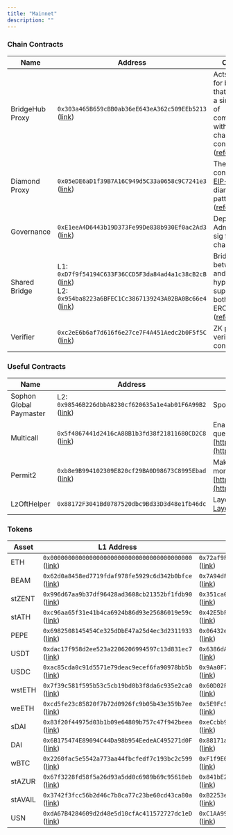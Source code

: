 ```yaml
---
title: "Mainnet"
description: ""
---
```


### Chain Contracts

| Name            | Address                                                                                                                                                                                                                                                                          | Comment                                                                                                                                                                                                  |
| --------------- | -------------------------------------------------------------------------------------------------------------------------------------------------------------------------------------------------------------------------------------------------------------------------------- | -------------------------------------------------------------------------------------------------------------------------------------------------------------------------------------------------------- |
| BridgeHub Proxy | `0x303a465B659cBB0ab36eE643eA362c509EEb5213` ([link](https://etherscan.io/address/0x303a465B659cBB0ab36eE643eA362c509EEb5213))                                                                                                                                                   | Acts as a hub for bridges, so that they have a single point of communication with all ZK chain contracts ([reference](https://docs.zksync.io/zk-stack/components/shared-bridges#components-bridgehub))   |
| Diamond Proxy   | `0x05eDE6aD1f39B7A16C949d5C33a0658c9C7241e3` ([link](https://etherscan.io/address/0x05eDE6aD1f39B7A16C949d5C33a0658c9C7241e3))                                                                                                                                                   | The main contract uses [EIP-2535](https://eips.ethereum.org/EIPS/eip-2535) diamond proxy pattern ([reference](https://docs.zksync.io/build/developer-reference/era-contracts/l1-contracts#diamondproxy)) |
| Governance      | `0xE1eeA4D6443b19D373Fe99De838b930Ef0ac2Ad3` ([link](https://etherscan.io/address/0xE1eeA4D6443b19D373Fe99De838b930Ef0ac2Ad3))                                                                                                                                                   | Deployer and Admin multi-sig for ZK chains                                                                                                                                                               |
| Shared Bridge   | L1: `0xD7f9f54194C633F36CCD5F3da84ad4a1c38cB2cB` ([link](https://etherscan.io/address/0xD7f9f54194C633F36CCD5F3da84ad4a1c38cB2cB))<br/>L2: `0x954ba8223a6BFEC1Cc3867139243A02BA0Bc66e4` ([link](https://explorer.sophon.xyz/address/0x954ba8223a6BFEC1Cc3867139243A02BA0Bc66e4)) | Bridges assets between L1 and hyperchains, supporting both ETH and ERC20 tokens ([reference](https://docs.zksync.io/zk-stack/components/shared-bridges))                                                 |
| Verifier        | `0xc2eE6b6af7d616f6e27ce7F4A451Aedc2b0F5f5C` ([link](https://etherscan.io/address/0xc2eE6b6af7d616f6e27ce7F4A451Aedc2b0F5f5C))                                                                                                                                                   | ZK proof verifier contract                                                                                                                                                                               |

### Useful Contracts

| Name                    | Address                                                                                                                                   | Comment                                                                                                                |
| ----------------------- | ----------------------------------------------------------------------------------------------------------------------------------------- | ---------------------------------------------------------------------------------------------------------------------- |
| Sophon Global Paymaster | L2: `0x98546B226dbbA8230cf620635a1e4ab01F6A99B2` ([link](https://explorer.sophon.xyz/address/0x98546B226dbbA8230cf620635a1e4ab01F6A99B2)) | Sponsors all transactions                                                                                              |
| Multicall               | `0x5f4867441d2416cA88B1b3fd38f21811680CD2C8` ([link](https://explorer.sophon.xyz/address/0x5f4867441d2416cA88B1b3fd38f21811680CD2C8))     | Enables more efficient contract querying: [https://github.com/mds1/multicall](https://github.com/mds1/multicall)       |
| Permit2                 | `0xb8e9B994102309E820cf29BA0D98673C8995Ebad` ([link](https://explorer.sophon.xyz/address/0xb8e9B994102309E820cf29BA0D98673C8995Ebad))     | Makes token approvals easier and more secure: [https://github.com/Uniswap/permit2](https://github.com/Uniswap/permit2) |
| LzOftHelper             | `0x88172F3041Bd0787520dbc9Bd33D3d48e1fb46dc`                                                                                              | LayerZero OFT Helper contract - See [LayerZero Integration](/build/tokens/layerzero_integration)                       |

### Tokens

| Asset   | L1 Address                                                                                                                     | L2 Address                                                                                                                            |
| ------- | ------------------------------------------------------------------------------------------------------------------------------ | ------------------------------------------------------------------------------------------------------------------------------------- |
| ETH     | `0x0000000000000000000000000000000000000000` ([link](https://etherscan.io/address/0x0000000000000000000000000000000000000000)) | `0x72af9F169B619D85A47Dfa8fefbCD39dE55c567D` ([link](https://explorer.sophon.xyz/address/0x72af9F169B619D85A47Dfa8fefbCD39dE55c567D)) |
| BEAM    | `0x62d0a8458ed7719fdaf978fe5929c6d342b0bfce` ([link](https://etherscan.io/address/0x62d0a8458ed7719fdaf978fe5929c6d342b0bfce)) | `0x7A94dFb534ec790277Ad332EFB9B11687A130880` ([link](https://explorer.sophon.xyz/address/0x7A94dFb534ec790277Ad332EFB9B11687A130880)) |
| stZENT  | `0x996d67aa9b37df96428ad3608cb21352bf1fdb90` ([link](https://etherscan.io/address/0x996d67aa9b37df96428ad3608cb21352bf1fdb90)) | `0x351ca00C5B64C03CA6d1eB9ABe5355ed449ac19C` ([link](https://explorer.sophon.xyz/address/0x351ca00C5B64C03CA6d1eB9ABe5355ed449ac19C)) |
| stATH   | `0xc96aa65f31e41b4ca6924b86d93e25686019e59c` ([link](https://etherscan.io/address/0xc96aa65f31e41b4ca6924b86d93e25686019e59c)) | `0x42E5bFdC7032D1F8e4B4D3fea3Eb5dB9C01Ef997` ([link](https://explorer.sophon.xyz/address/0x42E5bFdC7032D1F8e4B4D3fea3Eb5dB9C01Ef997)) |
| PEPE    | `0x6982508145454Ce325dDbE47a25d4ec3d2311933` ([link](https://etherscan.io/address/0x6982508145454Ce325dDbE47a25d4ec3d2311933)) | `0x06432e41131B70708c1C46814c2fcE9e720edd8A` ([link](https://explorer.sophon.xyz/address/0x06432e41131B70708c1C46814c2fcE9e720edd8A)) |
| USDT    | `0xdac17f958d2ee523a2206206994597c13d831ec7` ([link](https://etherscan.io/address/0xdac17f958d2ee523a2206206994597c13d831ec7)) | `0x6386dA73545ae4E2B2E0393688fA8B65Bb9a7169` ([link](https://explorer.sophon.xyz/address/0x6386dA73545ae4E2B2E0393688fA8B65Bb9a7169)) |
| USDC    | `0xac85cda0c91d5571e79deac9ecef6fa90978bb5b` ([link](https://etherscan.io/address/0xac85cda0c91d5571e79deac9ecef6fa90978bb5b)) | `0x9Aa0F72392B5784Ad86c6f3E899bCc053D00Db4F` ([link](https://explorer.sophon.xyz/address/0x9Aa0F72392B5784Ad86c6f3E899bCc053D00Db4F)) |
| wstETH  | `0x7f39c581f595b53c5cb19bd0b3f8da6c935e2ca0` ([link](https://etherscan.io/address/0x7f39c581f595b53c5cb19bd0b3f8da6c935e2ca0)) | `0x60D02F185F80644e1A5ae35497736dd31d1b078B` ([link](https://explorer.sophon.xyz/address/0x60D02F185F80644e1A5ae35497736dd31d1b078B)) |
| weETH   | `0xcd5fe23c85820f7b72d0926fc9b05b43e359b7ee` ([link](https://etherscan.io/address/0xcd5fe23c85820f7b72d0926fc9b05b43e359b7ee)) | `0x5E9Fc50b44988B66BA84500f8Bc32C0493fe8F8D` ([link](https://explorer.sophon.xyz/address/0x5E9Fc50b44988B66BA84500f8Bc32C0493fe8F8D)) |
| sDAI    | `0x83f20f44975d03b1b09e64809b757c47f942beea` ([link](https://etherscan.io/address/0x83f20f44975d03b1b09e64809b757c47f942beea)) | `0xeCcbb9360d235548473Cb8C752735F68e652439B` ([link](https://explorer.sophon.xyz/address/0xeCcbb9360d235548473Cb8C752735F68e652439B)) |
| DAI     | `0x6B175474E89094C44Da98b954EedeAC495271d0F` ([link](https://etherscan.io/address/0x6B175474E89094C44Da98b954EedeAC495271d0F)) | `0x88171a5BbAcd92ca5e25575c5904581C80B025Dd` ([link](https://explorer.sophon.xyz/address/0x88171a5BbAcd92ca5e25575c5904581C80B025Dd)) |
| wBTC    | `0x2260fac5e5542a773aa44fbcfedf7c193bc2c599` ([link](https://etherscan.io/address/0x2260fac5e5542a773aa44fbcfedf7c193bc2c599)) | `0xF1f9E08a0818594FDe4713AE0Db1E46672Ca960E` ([link](https://explorer.sophon.xyz/address/0xF1f9E08a0818594FDe4713AE0Db1E46672Ca960E)) |
| stAZUR  | `0x67f3228fd58f5a26d93a5dd0c6989b69c95618eb` ([link](https://etherscan.io/address/0x67f3228fd58f5a26d93a5dd0c6989b69c95618eb)) | `0x841bE23f3872309f50E0c955c8Cb4b660f733811` ([link](https://explorer.sophon.xyz/address/0x841bE23f3872309f50E0c955c8Cb4b660f733811)) |
| stAVAIL | `0x3742f3fcc56b2d46c7b8ca77c23be60cd43ca80a` ([link](https://etherscan.io/address/0x3742f3fcc56b2d46c7b8ca77c23be60cd43ca80a)) | `0xB2253e3D9A00e1471Ae7A3F77cBe7d81ec542A3e` ([link](https://explorer.sophon.xyz/address/0xB2253e3D9A00e1471Ae7A3F77cBe7d81ec542A3e)) |
| USN     | `0xdA67B4284609d2d48e5d10cfAc411572727dc1eD` ([link](https://etherscan.io/address/0xdA67B4284609d2d48e5d10cfAc411572727dc1eD)) | `0xC1AA99c3881B26901aF70738A7C217dc32536d36` ([link](https://explorer.sophon.xyz/address/0xC1AA99c3881B26901aF70738A7C217dc32536d36)) |
